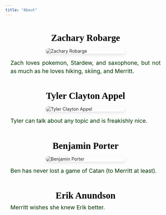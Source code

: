 ```yaml
---
title: "About"
---
```


<style>
.about-image {
  max-width: 250px;
  height: auto;
  filter: grayscale(100%);
  margin: 1rem auto;
  display: block;
  border-radius: 8px;
  box-shadow: 0 4px 10px rgba(0,0,0,0.1);
}
.about-section {
  max-width: 700px;
  margin: 3rem auto;
  font-family: 'Inter', sans-serif;
  color: #003300;
}
.about-name {
  font-family: 'Playfair Display', serif;
  font-size: 1.8rem;
  color: #000000;
  text-align: center;
  margin-bottom: 0.5rem;
}
.about-bio {
  font-size: 1.1rem;
  line-height: 1.5;
  text-align: justify;
  margin-top: 0;
  padding: 0 1rem;
}
</style>

<div class="about-section">
  
  <h2 class="about-name">Zachary Robarge</h2>
  <img src="images/ZachRobarge.jpeg" alt="Zachary Robarge" class="about-image" />
  <p class="about-bio">
    Zach loves pokemon, Stardew, and saxophone, but not as much as he loves hiking, skiing, and Merritt.
  </p>
</div>

<div class="about-section">
  
  <h2 class="about-name">Tyler Clayton Appel</h2>
  <img src="images/TylerAppel.png" alt="Tyler Clayton Appel" class="about-image" />
  <p class="about-bio">
    Tyler can talk about any topic and is freakishly nice.
  </p>
</div>

<div class="about-section">
  
  <h2 class="about-name">Benjamin Porter</h2>
  <img src="images/BenPorter.jpeg" alt="Benjamin Porter" class="about-image" />
  <p class="about-bio">
    Ben has never lost a game of Catan (to Merritt at least).
  </p>
</div>

<div class="about-section">
  
  <h2 class="about-name">Erik Anundson</h2>
  <p class="about-bio">
    Merritt wishes she knew Erik better.
  </p>
</div>

